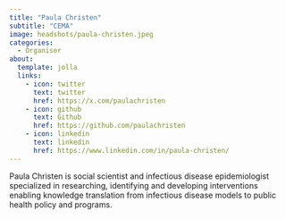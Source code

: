 ```yaml
---
title: "Paula Christen"
subtitle: "CEMA"
image: headshots/paula-christen.jpeg
categories:
  - Organiser
about:
  template: jolla
  links:
    - icon: twitter
      text: twitter
      href: https://x.com/paulachristen
    - icon: github
      text: Github
      href: https://github.com/paulachristen
    - icon: linkedin
      text: linkedin
      href: https://www.linkedin.com/in/paula-christen/
---
```


Paula Christen is social scientist and infectious disease epidemiologist specialized in researching, identifying and developing interventions enabling knowledge translation from infectious disease models to public health policy and programs.
